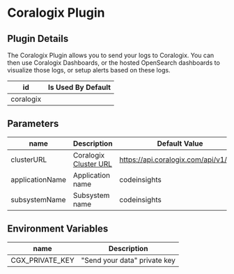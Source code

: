 # Coralogix Plugin

## Plugin Details

The Coralogix Plugin allows you to send your logs to Coralogix. You can then use Coralogix Dashboards,
or the hosted OpenSearch dashboards to visualize those logs, or setup alerts based on these logs.

| id                 | Is Used By Default
|---------------|--------------------------------------------------------
| coralogix    |          |

## Parameters

| name                 | Description | Default Value
|---------------|------------------------------ | ------
| clusterURL    | Coralogix [Cluster URL](https://coralogix.com/docs/coralogix-domain/)          |  https://api.coralogix.com/api/v1/logs |
| applicationName    | Application name          | codeinsights
| subsystemName    | Subsystem name          | codeinsights

## Environment Variables

| name                 | Description
|---------------|--------------------------------------------------------
| CGX_PRIVATE_KEY    |   "Send your data" private key       |
